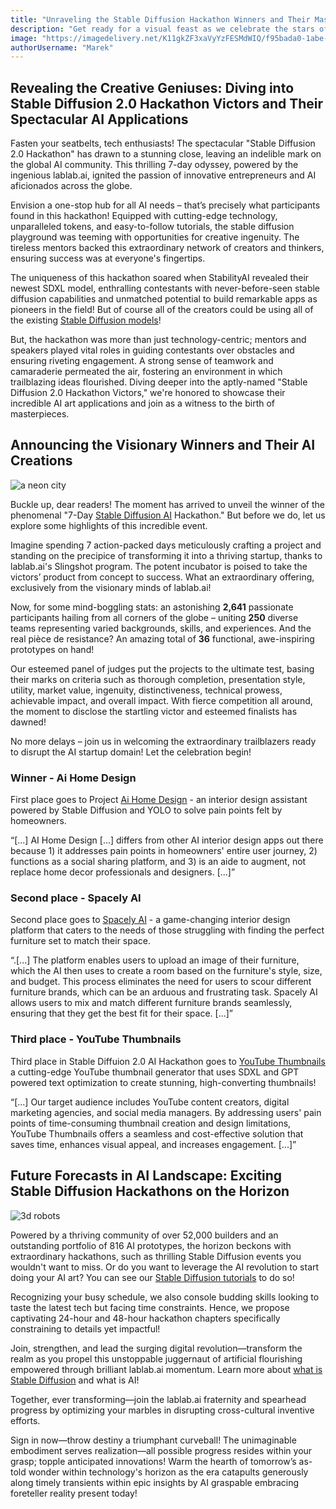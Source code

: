 ```yaml
---
title: "Unraveling the Stable Diffusion Hackathon Winners and Their Masterpieces"
description: "Get ready for a visual feast as we celebrate the stars of the innovative Stable Diffusion 2.0 Hackathon, showcasing breakthrough AI art mastery using stable diffusion models and technology!"
image: "https://imagedelivery.net/K11gkZF3xaVyYzFESMdWIQ/f95bada0-1abe-43b0-c068-0f8fcb7f8c00/full"
authorUsername: "Marek"
---
```



## Revealing the Creative Geniuses: Diving into Stable Diffusion 2.0 Hackathon Victors and Their Spectacular AI Applications

Fasten your seatbelts, tech enthusiasts! The spectacular "Stable Diffusion 2.0 Hackathon" has drawn to a stunning close, leaving an indelible mark on the global AI community. This thrilling 7-day odyssey, powered by the ingenious lablab.ai, ignited the passion of innovative entrepreneurs and AI aficionados across the globe.

Envision a one-stop hub for all AI needs – that’s precisely what participants found in this hackathon! Equipped with cutting-edge technology, unparalleled tokens, and easy-to-follow tutorials, the stable diffusion playground was teeming with opportunities for creative ingenuity. The tireless mentors backed this extraordinary network of creators and thinkers, ensuring success was at everyone's fingertips.

The uniqueness of this hackathon soared when StabilityAI revealed their newest SDXL model, enthralling contestants with never-before-seen stable diffusion capabilities and unmatched potential to build remarkable apps as pioneers in the field! But of course all of the creators could be using all of the existing [Stable Diffusion models](https://lablab.ai/tech/stable-diffusion)!

But, the hackathon was more than just technology-centric; mentors and speakers played vital roles in guiding contestants over obstacles and ensuring riveting engagement. A strong sense of teamwork and camaraderie permeated the air, fostering an environment in which trailblazing ideas flourished. Diving deeper into the aptly-named "Stable Diffusion 2.0 Hackathon Victors," we're honored to showcase their incredible AI art applications and join as a witness to the birth of masterpieces.


## Announcing the Visionary Winners and Their AI Creations

<Img src="https://imagedelivery.net/K11gkZF3xaVyYzFESMdWIQ/4a33faab-b808-4afe-4eb8-6284d0c66900/full" alt="a neon city" />

Buckle up, dear readers! The moment has arrived to unveil the winner of the phenomenal "7-Day [Stable Diffusion AI](https://lablab.ai/tech/stable-diffusion) Hackathon." But before we do, let us explore some highlights of this incredible event.

Imagine spending 7 action-packed days meticulously crafting a project and standing on the precipice of transforming it into a thriving startup, thanks to lablab.ai's Slingshot program. The potent incubator is poised to take the victors’ product from concept to success. What an extraordinary offering, exclusively from the visionary minds of lablab.ai!

Now, for some mind-boggling stats: an astonishing **2,641** passionate participants hailing from all corners of the globe – uniting **250** diverse teams representing varied backgrounds, skills, and experiences. And the real pièce de resistance? An amazing total of **36** functional, awe-inspiring prototypes on hand!

Our esteemed panel of judges put the projects to the ultimate test, basing their marks on criteria such as thorough completion, presentation style, utility, market value, ingenuity, distinctiveness, technical prowess, achievable impact, and overall impact. With fierce competition all around, the moment to disclose the startling victor and esteemed finalists has dawned!

No more delays – join us in welcoming the extraordinary trailblazers ready to disrupt the AI startup domain! Let the celebration begin!


### Winner - Ai Home Design

First place goes to Project [Ai Home Design](https://lablab.ai/event/stable-diffusion-ai-hackathon/w-tan/ai-home-design) - an interior design assistant powered by Stable Diffusion and YOLO to solve pain points felt by homeowners. 

“[...] AI Home Design [...] differs from other AI interior design apps out there because 1) it addresses pain points in homeowners' entire user journey, 2) functions as a social sharing platform, and 3) is an aide to augment, not replace home decor professionals and designers. [...]”


### Second place - Spacely AI

Second place goes to [Spacely AI](https://lablab.ai/event/stable-diffusion-ai-hackathon/spacely-ai/spacely-ai) - a game-changing interior design platform that caters to the needs of those struggling with finding the perfect furniture set to match their space.

“.[...] The platform enables users to upload an image of their furniture, which the AI then uses to create a room based on the furniture's style, size, and budget. This process eliminates the need for users to scour different furniture brands, which can be an arduous and frustrating task. Spacely AI allows users to mix and match different furniture brands seamlessly, ensuring that they get the best fit for their space. [...]”


### Third place - YouTube Thumbnails

Third place in Stable Diffuion 2.0 AI Hackathon goes to [YouTube Thumbnails](https://lablab.ai/event/stable-diffusion-ai-hackathon/youtube-thumbnails/youtube-thumbnails) a cutting-edge YouTube thumbnail generator that uses SDXL and GPT powered text optimization to create stunning, high-converting thumbnails!

“[...] Our target audience includes YouTube content creators, digital marketing agencies, and social media managers. By addressing users' pain points of time-consuming thumbnail creation and design limitations, YouTube Thumbnails offers a seamless and cost-effective solution that saves time, enhances visual appeal, and increases engagement. [...]”


## Future Forecasts in AI Landscape: Exciting Stable Diffusion Hackathons on the Horizon

<Img src="https://imagedelivery.net/K11gkZF3xaVyYzFESMdWIQ/4d0acddc-6411-49da-6360-3b7110499100/full" alt="3d robots" />

Powered by a thriving community of over 52,000 builders and an outstanding portfolio of 816 AI prototypes, the horizon beckons with extraordinary hackathons, such as thrilling Stable Diffusion events you wouldn't want to miss. Or do you want to leverage the AI revolution to start doing your AI art? You can see our [Stable Diffusion tutorials](https://lablab.ai/t/stable-diffusion-tutorial-how-to-create-video-with-text-prompts) to do so!

Recognizing your busy schedule, we also console budding skills looking to taste the latest tech but facing time constraints. Hence, we propose captivating 24-hour and 48-hour hackathon chapters specifically constraining to details yet impactful!

Join, strengthen, and lead the surging digital revolution—transform the realm as you propel this unstoppable juggernaut of artificial flourishing empowered through brilliant lablab.ai momentum. Learn more about [what is Stable Diffusion](https://lablab.ai/blog/state-of-the-art-ai-stable-diffusion-models) and what is AI!

Together, ever transforming—join the lablab.ai fraternity and spearhead progress by optimizing your marbles in disrupting cross-cultural inventive efforts.

Sign in now—throw destiny a triumphant curveball! The unimaginable embodiment serves realization—all possible progress resides within your grasp; topple anticipated innovations! Warm the hearth of tomorrow’s as-told wonder within technology's horizon as the era catapults generously along timely transients within epic insights by AI graspable embracing foreteller reality present today!

